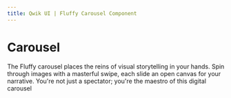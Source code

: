 ```yaml
---
title: Qwik UI | Fluffy Carousel Component
---
```



# Carousel

The Fluffy carousel places the reins of visual storytelling in your hands. Spin through images with a masterful swipe, each slide an open canvas for your narrative. You're not just a spectator; you're the maestro of this digital carousel
<br/>
<StatusBanner status={statusByComponent.fluffy.Checkbox}/> 
 